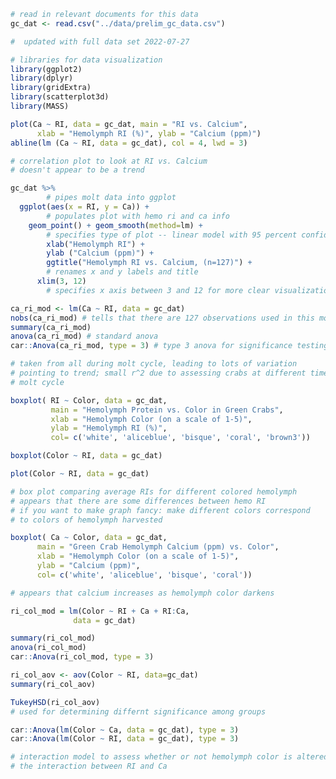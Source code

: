 ```r

# read in relevant documents for this data
gc_dat <- read.csv("../data/prelim_gc_data.csv")

#  updated with full data set 2022-07-27

# libraries for data visualization
library(ggplot2)
library(dplyr)
library(gridExtra)
library(scatterplot3d)
library(MASS)
```

```r

plot(Ca ~ RI, data = gc_dat, main = "RI vs. Calcium",
      xlab = "Hemolymph RI (%)", ylab = "Calcium (ppm)")
abline(lm (Ca ~ RI, data = gc_dat), col = 4, lwd = 3)

# correlation plot to look at RI vs. Calcium
# doesn't appear to be a trend

```

```r

gc_dat %>% 
        # pipes molt data into ggplot
  ggplot(aes(x = RI, y = Ca)) + 
        # populates plot with hemo ri and ca info
    geom_point() + geom_smooth(method=lm) + 
        # specifies type of plot -- linear model with 95 percent confidence
        xlab("Hemolymph RI") + 
        ylab ("Calcium (ppm)") +
        ggtitle("Hemolymph RI vs. Calcium, (n=127)") +
        # renames x and y labels and title
      xlim(3, 12)
        # specifies x axis between 3 and 12 for more clear visualization

```

```r

ca_ri_mod <- lm(Ca ~ RI, data = gc_dat)
nobs(ca_ri_mod) # tells that there are 127 observations used in this model
summary(ca_ri_mod)
anova(ca_ri_mod) # standard anova
car::Anova(ca_ri_mod, type = 3) # type 3 anova for significance testing

# taken from all during molt cycle, leading to lots of variation
# pointing to trend; small r^2 due to assessing crabs at different times of
# molt cycle
```

```r

boxplot( RI ~ Color, data = gc_dat,
         main = "Hemolymph Protein vs. Color in Green Crabs", 
         xlab = "Hemolymph Color (on a scale of 1-5)", 
         ylab = "Hemolymph RI (%)", 
         col= c('white', 'aliceblue', 'bisque', 'coral', 'brown3'))

boxplot(Color ~ RI, data = gc_dat)

plot(Color ~ RI, data = gc_dat)

# box plot comparing average RIs for different colored hemolymph
# appears that there are some differences between hemo RI 
# if you want to make graph fancy: make different colors correspond 
# to colors of hemolymph harvested
```

```r

boxplot( Ca ~ Color, data = gc_dat, 
      main = "Green Crab Hemolymph Calcium (ppm) vs. Color",
      xlab = "Hemolymph Color (on a scale of 1-5)",
      ylab = "Calcium (ppm)",
      col= c('white', 'aliceblue', 'bisque', 'coral'))

# appears that calcium increases as hemolymph color darkens
```

```r

ri_col_mod = lm(Color ~ RI + Ca + RI:Ca,
              data = gc_dat)

summary(ri_col_mod)
anova(ri_col_mod)
car::Anova(ri_col_mod, type = 3)

ri_col_aov <- aov(Color ~ RI, data=gc_dat)
summary(ri_col_aov)

TukeyHSD(ri_col_aov) 
# used for determining differnt significance among groups

car::Anova(lm(Color ~ Ca, data = gc_dat), type = 3)
car::Anova(lm(Color ~ RI, data = gc_dat), type = 3)

# interaction model to assess whether or not hemolymph color is altered by
# the interaction between RI and Ca
```